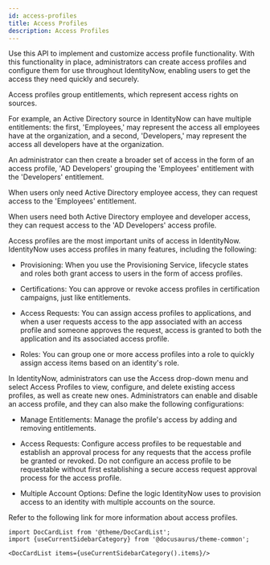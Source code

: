 ```yaml
---
id: access-profiles
title: Access Profiles
description: Access Profiles
---
```




Use this API to implement and customize access profile functionality. 
With this functionality in place, administrators can create access profiles and configure them for use throughout IdentityNow, enabling users to get the access they need quickly and securely.

Access profiles group entitlements, which represent access rights on sources. 

For example, an Active Directory source in IdentityNow can have multiple entitlements: the first, 'Employees,' may represent the access all employees have at the organization, and a second, 'Developers,' may represent the access all developers have at the organization.

An administrator can then create a broader set of access in the form of an access profile, 'AD Developers' grouping the 'Employees' entitlement with the 'Developers' entitlement.

When users only need Active Directory employee access, they can request access to the 'Employees' entitlement.

When users need both Active Directory employee and developer access, they can request access to the 'AD Developers' access profile.

Access profiles are the most important units of access in IdentityNow. IdentityNow uses access profiles in many features, including the following:

- Provisioning: When you use the Provisioning Service, lifecycle states and roles both grant access to users in the form of access profiles.

- Certifications: You can approve or revoke access profiles in certification campaigns, just like entitlements. 

- Access Requests: You can assign access profiles to applications, and when a user requests access to the app associated with an access profile and someone approves the request, access is granted to both the application and its associated access profile.

- Roles: You can group one or more access profiles into a role to quickly assign access items based on an identity's role. 

In IdentityNow, administrators can use the Access drop-down menu and select Access Profiles to view, configure, and delete existing access profiles, as well as create new ones. 
Administrators can enable and disable an access profile, and they can also make the following configurations: 

- Manage Entitlements: Manage the profile's access by adding and removing entitlements. 

- Access Requests: Configure access profiles to be requestable and establish an approval process for any requests that the access profile be granted or revoked. 
Do not configure an access profile to be requestable without first establishing a secure access request approval process for the access profile.

- Multiple Account Options: Define the logic IdentityNow uses to provision access to an identity with multiple accounts on the source. 


Refer to the following link for more information about access profiles.




```mdx-code-block
import DocCardList from '@theme/DocCardList';
import {useCurrentSidebarCategory} from '@docusaurus/theme-common';

<DocCardList items={useCurrentSidebarCategory().items}/>
```
      